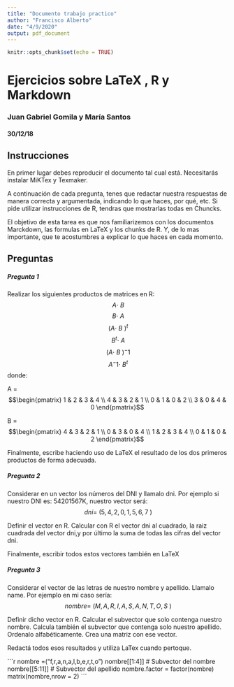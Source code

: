```yaml
---
title: "Documento trabajo practico"
author: "Francisco Alberto"
date: "4/9/2020"
output: pdf_document
---
```


```r
knitr::opts_chunk$set(echo = TRUE)
```

# Ejercicios sobre LaTeX , R  y Markdown
### Juan Gabriel Gomila y María Santos
#### 30/12/18

## Instrucciones

En primer lugar debes reproducir el documento tal cual está. Necesitarás instalar MiKTex y Texmaker.

A continuación de cada pregunta, tenes que redactar nuestra respuestas de manera correcta y argumentada, indicando lo que haces, por qué, etc. Si pide utilizar instrucciones de R, tendras que mostrarlas todas en Chuncks.

El objetivo de esta tarea es que nos familiarizemos con los documentos Marckdown, las formulas en LaTeX y los chunks de R. Y, de lo mas importante, que te acostumbres a explicar lo que haces en cada momento.

## Preguntas

##### Pregunta 1      \
 
Realizar los siguientes productos de matrices en R: $$\ A \cdot\ B$$
$$\ B \cdot\ A$$
$$\ ( A \cdot\ B \ )^ t$$
$$\ B^t \cdot\ A$$
$$\ ( A \cdot\ B \ ) ^-1$$
$$\ A^-1 \cdot\ B^t$$
donde:

A = $$\begin{pmatrix}        
    1 & 2 & 3 & 4 \\            
    4 & 3 & 2 & 1 \\
    0 & 1 & 0 & 2 \\
    3 & 0 & 4 & 0
    \end{pmatrix}$$
    
B = $$\begin{pmatrix}
    4 & 3 & 2 & 1 \\
    0 & 3 & 0 & 4 \\
    1 & 2 & 3 & 4 \\
    0 & 1 & 0 & 2 
    \end{pmatrix}$$
    

Finalmente, escribe haciendo uso de LaTeX el resultado de los dos primeros productos de forma adecuada.

##### Pregunta 2   \


Considerar en un vector los números del DNI y llamalo dni. Por ejemplo si nuestro DNI es: 54201567K, nuestro vector será: $$\ dni = \ (5,4,2,0,1,5,6,7 \ )$$

Definir el vector en R. Calcular con R el vector dni al cuadrado, la raiz cuadrada del vector dni,y por último la suma de todas las cifras del vector dni.

Finalmente, escribir todos estos vectores también en LaTeX 

##### Pregunta 3    \


Considerar el vector de las letras de nuestro nombre y apellido. Llamalo name. Por ejemplo en mi caso sería:$$\ nombre = \ ( M,A,R,I,A,S,A,N,T,O,S \ )$$

Definir dicho vector en R. Calcular el subvector que solo contenga nuestro nombre. Calcula también el subvector que contenga solo nuestro apellido. Ordenalo alfabéticamente. Crea una matriz con ese vector.

Redactá todos esos resultados y utiliza LaTex cuando pertoque.


```r
nombre =("f,r,a,n,a,l,b,e,r,t,o")
nombre[[1:4]]    # Subvector del nombre
nombre[[5:11]]   # Subvector del apellido
nombre.factor = factor(nombre) 
matrix(nombre,nrow = 2)
´´´




                          
      

